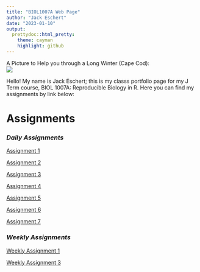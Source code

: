 ```yaml
---
title: "BIOL1007A Web Page"
author: "Jack Eschert"
date: "2023-01-10"
output: 
  prettydoc::html_pretty:
    theme: cayman
    highlight: github
---
```

A Picture to Help you through a Long Winter (Cape Cod):   
![](images/cape.jpeg) 

Hello! My name is Jack Eschert; this is my classs portfolio page for my J Term course, BIOL 1007A: Reproducible Biology in R. Here you can find my assignments by link below:


# Assignments 

### *Daily Assignments*

[Assignment 1](Assignment-1.html)  

[Assignment 2](Assignment-2.html)  

[Assignment 3](Assignment-3.html)

[Assignment 4](Assignment-4.html)

[Assignment 5](Assignment-5.html)

[Assignment 6](Assignment-6.html)

[Assignment 7](Assignment-7.html)

### *Weekly Assignments*

[Weekly Assignment 1](Weekly-Assignment-1.html)

[Weekly Assignment 3](Weekly-Assignment-3.html)